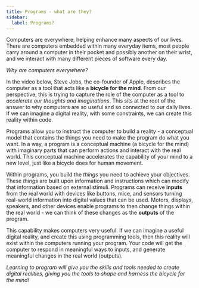 ```yaml
---
title: Programs - what are they?
sidebar:
  label: Programs?
---
```


Computers are everywhere, helping enhance many aspects of our lives. There are computers embedded within many everyday items, most people carry around a computer in their pocket and possibly another on their wrist, and we interact with many different pieces of software every day.

*Why are computers everywhere?*

In the video below, Steve Jobs, the co-founder of Apple, describes the computer as a tool that acts like a **bicycle for the mind**. From our perspective, this is trying to capture the role of the computer as a tool to *accelerate our thoughts and imaginations*. This sits at the root of the answer to why computers are so useful and so connected to our daily lives. If we can imagine a digital reality, with some constraints, we can create this reality within code.

<div class="not-content">
  <YouTube id="ob_GX50Za6c" params="fs=1&start=25&modestbranding=1&rel=0"/>
</div>

Programs allow you to instruct the computer to build a reality - a conceptual model that contains the things you need to make the program do what you want. In a way, a program is a conceptual machine (a bicycle for the mind) with imaginary parts that can perform actions and interact with the real world. This conceptual machine accelerates the capability of your mind to a new level, just like a bicycle does for human movement.

Within programs, you build the *things* you need to achieve your objectives. These *things* are built upon information and instructions which can modify that information based on external stimuli. Programs can receive **inputs** from the real world with devices like buttons, mice, and sensors turning real-world information into digital values that can be used. Motors, displays, speakers, and other devices enable programs to then change things within the real world - we can think of these changes as the **outputs** of the program.

This capability makes computers very useful. If we can imagine a useful digital reality, and create this using programming tools, then this reality will exist within the computers running your program. Your code will get the computer to respond in meaningful ways to inputs, and generate meaningful changes in the real world (outputs).

*Learning to program will give you the skills and tools needed to create digital realities, giving you the tools to shape and harness the bicycle for the mind!*